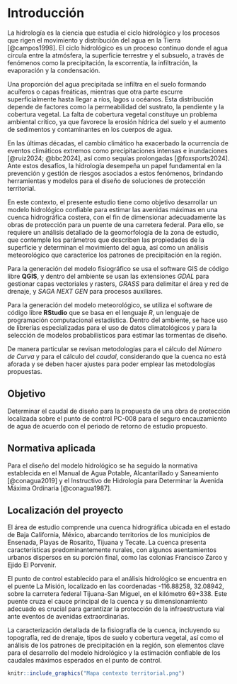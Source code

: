 # Introducción

La hidrología es la ciencia que estudia el ciclo hidrológico y los procesos que rigen el movimiento y distribución del agua en la Tierra [@campos1998]. El ciclo hidrológico es un proceso continuo donde el agua circula entre la atmósfera, la superficie terrestre y el subsuelo, a través de fenómenos como la precipitación, la escorrentía, la infiltración, la evaporación y la condensación.

Una proporción del agua precipitada se infiltra en el suelo formando acuíferos o capas freáticas, mientras que otra parte escurre superficialmente hasta llegar a ríos, lagos u océanos. Esta distribución depende de factores como la permeabilidad del sustrato, la pendiente y la cobertura vegetal. La falta de cobertura vegetal constituye un problema ambiental crítico, ya que favorece la erosión hídrica del suelo y el aumento de sedimentos y contaminantes en los cuerpos de agua.

En las últimas décadas, el cambio climático ha exacerbado la ocurrencia de eventos climáticos extremos como precipitaciones intensas e inundaciones [@ruiz2024; @bbc2024], así como sequías prolongadas [@foxsports2024]. Ante estos desafíos, la hidrología desempeña un papel fundamental en la prevención y gestión de riesgos asociados a estos fenómenos, brindando herramientas y modelos para el diseño de soluciones de protección territorial.

En este contexto, el presente estudio tiene como objetivo desarrollar un modelo hidrológico confiable para estimar las avenidas máximas en una cuenca hidrográfica costera, con el fin de dimensionar adecuadamente las obras de protección para un puente de una carretera federal. Para ello, se requiere un análisis detallado de la geomorfología de la zona de estudio, que contemple los parámetros que describen las propiedades de la superficie y determinan el movimiento del agua, así como un análisis meteorológico que caracterice los patrones de precipitación en la región.
 
Para la generación del modelo fisiográfico se usa el software GIS de código libre **QGIS**, y dentro del ambiente se usan las  extensiones *GDAL* para gestionar capas vectoriales y rasters, *GRASS* para delimitar el área y red de drenaje, y  *SAGA NEXT GEN* para procesos auxiliares. 

Para la generación del modelo meteorológico, se utiliza el software de código libre **RStudio** que se basa en el lenguaje *R*, un lenguaje de programación computacional estadística. Dentro del ambiente, se hace uso de librerías especializadas para el uso de datos climatológicos y para la selección de modelos probabilísticos para estimar las tormentas de diseño.

De manera particular se revisan metodologías para el cálculo del *Número de Curva* y para el cálculo del *caudal*, considerando que la cuenca no está aforada y se deben hacer ajustes para poder emplear las metodologías propuestas.


## Objetivo

Determinar el caudal de diseño para la propuesta de una obra de protección localizada sobre el punto de control PC-008 para el seguro encauzamiento de agua de acuerdo con el periodo de retorno de estudio propuesto.


## Normativa aplicada

Para el diseño del modelo hidrológico se ha seguido la normativa establecida en el Manual de Agua Potable, Alcantarillado y Saneamiento [@conagua2019] y el Instructivo de Hidrología para Determinar la Avenida Máxima Ordinaria [@conagua1987]. 


## Localización del proyecto


El área de estudio comprende una cuenca hidrográfica ubicada en el estado de Baja California, México, abarcando territorios de los municipios de Ensenada, Playas de Rosarito, Tijuana y Tecate. La cuenca presenta características predominantemente rurales, con algunos asentamientos urbanos dispersos en su porción final, como las colonias Francisco Zarco y Ejido El Porvenir.

El punto de control establecido para el análisis hidrológico se encuentra en el puente La Misión, localizado en las coordenadas -116.88258, 32.08942, sobre la carretera federal Tijuana-San Miguel, en el kilómetro 69+338. Este puente cruza el cauce principal de la cuenca y su dimensionamiento adecuado es crucial para garantizar la protección de la infraestructura vial ante eventos de avenidas extraordinarias.

La caracterización detallada de la fisiografía de la cuenca, incluyendo su topografía, red de drenaje, tipos de suelo y cobertura vegetal, así como el análisis de los patrones de precipitación en la región, son elementos clave para el desarrollo del modelo hidrológico y la estimación confiable de los caudales máximos esperados en el punto de control.

```r
knitr::include_graphics("Mapa contexto territorial.png")
```